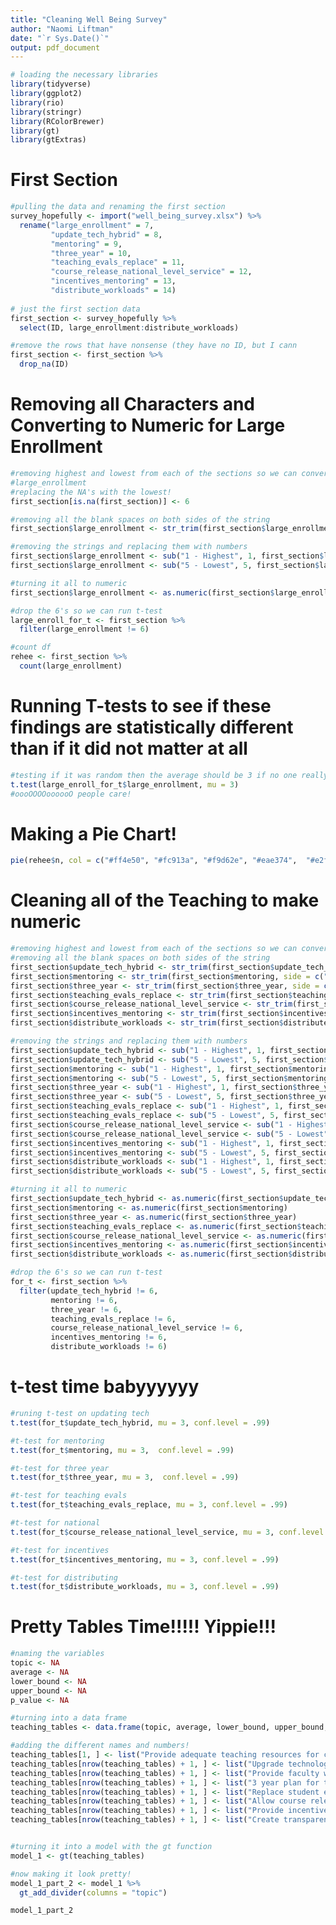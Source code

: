 ```yaml
---
title: "Cleaning Well Being Survey"
author: "Naomi Liftman"
date: "`r Sys.Date()`"
output: pdf_document
---
```


```r
# loading the necessary libraries
library(tidyverse)
library(ggplot2)
library(rio)
library(stringr)
library(RColorBrewer)
library(gt)
library(gtExtras)
```

# First Section

```r
#pulling the data and renaming the first section
survey_hopefully <- import("well_being_survey.xlsx") %>% 
  rename("large_enrollment" = 7,
         "update_tech_hybrid" = 8,
         "mentoring" = 9,
         "three_year" = 10,
         "teaching_evals_replace" = 11,
         "course_release_national_level_service" = 12,
         "incentives_mentoring" = 13,
         "distribute_workloads" = 14)
  
# just the first section data
first_section <- survey_hopefully %>% 
  select(ID, large_enrollment:distribute_workloads)

#remove the rows that have nonsense (they have no ID, but I cann
first_section <- first_section %>% 
  drop_na(ID)

```

# Removing all Characters and Converting to Numeric for Large Enrollment
```r
#removing highest and lowest from each of the sections so we can convert to numeric
#large_enrollment
#replacing the NA's with the lowest!
first_section[is.na(first_section)] <- 6

#removing all the blank spaces on both sides of the string
first_section$large_enrollment <- str_trim(first_section$large_enrollment, side = c("both"))

#removing the strings and replacing them with numbers
first_section$large_enrollment <- sub("1 - Highest", 1, first_section$large_enrollment)
first_section$large_enrollment <- sub("5 - Lowest", 5, first_section$large_enrollment)

#turning it all to numeric
first_section$large_enrollment <- as.numeric(first_section$large_enrollment)

#drop the 6's so we can run t-test
large_enroll_for_t <- first_section %>% 
  filter(large_enrollment != 6)

#count df
rehee <- first_section %>% 
  count(large_enrollment)
```

# Running T-tests to see if these findings are statistically different than if it did not matter at all

```r
#testing if it was random then the average should be 3 if no one really has strong feelings
t.test(large_enroll_for_t$large_enrollment, mu = 3)
#oooOOOOoooooO people care!
```

# Making a Pie Chart!
```r
pie(rehee$n, col = c("#ff4e50", "#fc913a", "#f9d62e", "#eae374",  "#e2f4c7", "#fcfdf9", border = "white"), labels = c("1 - Highest", "2", "3", "4", "5 - Lowest", "No Answer"), main = "Large enrollments, challenging time schedules or difficult schedules ")
```

# Cleaning all of the Teaching to make numeric

```r
#removing highest and lowest from each of the sections so we can convert to numeric
#removing all the blank spaces on both sides of the string
first_section$update_tech_hybrid <- str_trim(first_section$update_tech_hybrid, side = c("both"))
first_section$mentoring <- str_trim(first_section$mentoring, side = c("both"))
first_section$three_year <- str_trim(first_section$three_year, side = c("both"))
first_section$teaching_evals_replace <- str_trim(first_section$teaching_evals_replace, side = c("both"))
first_section$course_release_national_level_service <- str_trim(first_section$course_release_national_level_service, side = c("both"))
first_section$incentives_mentoring <- str_trim(first_section$incentives_mentoring, side = c("both"))
first_section$distribute_workloads <- str_trim(first_section$distribute_workloads, side = c("both"))

#removing the strings and replacing them with numbers
first_section$update_tech_hybrid <- sub("1 - Highest", 1, first_section$update_tech_hybrid)
first_section$update_tech_hybrid <- sub("5 - Lowest", 5, first_section$update_tech_hybrid)
first_section$mentoring <- sub("1 - Highest", 1, first_section$mentoring)
first_section$mentoring <- sub("5 - Lowest", 5, first_section$mentoring)
first_section$three_year <- sub("1 - Highest", 1, first_section$three_year)
first_section$three_year <- sub("5 - Lowest", 5, first_section$three_year)
first_section$teaching_evals_replace <- sub("1 - Highest", 1, first_section$teaching_evals_replace)
first_section$teaching_evals_replace <- sub("5 - Lowest", 5, first_section$teaching_evals_replace)
first_section$course_release_national_level_service <- sub("1 - Highest", 1, first_section$course_release_national_level_service)
first_section$course_release_national_level_service <- sub("5 - Lowest", 5, first_section$course_release_national_level_service)
first_section$incentives_mentoring <- sub("1 - Highest", 1, first_section$incentives_mentoring)
first_section$incentives_mentoring <- sub("5 - Lowest", 5, first_section$incentives_mentoring)
first_section$distribute_workloads <- sub("1 - Highest", 1, first_section$distribute_workloads)
first_section$distribute_workloads <- sub("5 - Lowest", 5, first_section$distribute_workloads)

#turning it all to numeric
first_section$update_tech_hybrid <- as.numeric(first_section$update_tech_hybrid)
first_section$mentoring <- as.numeric(first_section$mentoring)
first_section$three_year <- as.numeric(first_section$three_year)
first_section$teaching_evals_replace <- as.numeric(first_section$teaching_evals_replace)
first_section$course_release_national_level_service <- as.numeric(first_section$course_release_national_level_service)
first_section$incentives_mentoring <- as.numeric(first_section$incentives_mentoring)
first_section$distribute_workloads <- as.numeric(first_section$distribute_workloads)

#drop the 6's so we can run t-test
for_t <- first_section %>% 
  filter(update_tech_hybrid != 6,
         mentoring != 6,
         three_year != 6,
         teaching_evals_replace != 6,
         course_release_national_level_service != 6,
         incentives_mentoring != 6,
         distribute_workloads != 6)
```

# t-test time babyyyyyy

```r
#runing t-test on updating tech
t.test(for_t$update_tech_hybrid, mu = 3, conf.level = .99)

#t-test for mentoring
t.test(for_t$mentoring, mu = 3,  conf.level = .99)

#t-test for three year
t.test(for_t$three_year, mu = 3,  conf.level = .99)

#t-test for teaching evals
t.test(for_t$teaching_evals_replace, mu = 3, conf.level = .99)

#t-test for national
t.test(for_t$course_release_national_level_service, mu = 3, conf.level = .99)

#t-test for incentives
t.test(for_t$incentives_mentoring, mu = 3, conf.level = .99)

#t-test for distributing
t.test(for_t$distribute_workloads, mu = 3, conf.level = .99)
```

# Pretty Tables Time!!!!! Yippie!!!

```r
#naming the variables
topic <- NA
average <- NA
lower_bound <- NA
upper_bound <- NA
p_value <- NA

#turning into a data frame
teaching_tables <- data.frame(topic, average, lower_bound, upper_bound, p_value)

#adding the different names and numbers!
teaching_tables[1, ] <- list("Provide adequate teaching resources for classes with large enrollments, challenging time schedules or difficult schedules", 2.1339,2.0558, 2.2120, "< 2.2e-16")
teaching_tables[nrow(teaching_tables) + 1, ] <- list("Upgrade technology and training so that hybrid teaching is possible and of high quality", 2.7853, 2.6655, 2.9052, "4.425e-06")
teaching_tables[nrow(teaching_tables) + 1, ] <- list("Provide faculty with mentoring opportunities in competency-based training on undergraduate and graduate-level teaching", 2.7198, 2.6111, 2.8285, "5.27e-11")
teaching_tables[nrow(teaching_tables) + 1, ] <- list("3 year plan for teaching", 2.3226, 3.3240, 3.5527, "< 2.2e-16")
teaching_tables[nrow(teaching_tables) + 1, ] <- list("Replace student evaluations of teaching with more evidence based methods for ensuring quality teaching", 2.3226, 2.2065, 2.4387, "< 2.2e-16")
teaching_tables[nrow(teaching_tables) + 1, ] <- list("Allow course release for national level service participation (e.g. Chair of a professional society)", 2.8638, 2.7449, 2.9826, "0.0032")
teaching_tables[nrow(teaching_tables) + 1, ] <- list("Provide incentives and training for mentoring PhD students", 2.5437, 2.4274, 2.6603, "< 2.2e-16")
teaching_tables[nrow(teaching_tables) + 1, ] <- list("Create transparent and realistic faculty workload models that distribute workloads equitably across faculty in the department", 1.7147, 1.6178, 1.8115, "< 2.2e-16")


#turning it into a model with the gt function
model_1 <- gt(teaching_tables)

#now making it look pretty!
model_1_part_2 <- model_1 %>% 
  gt_add_divider(columns = "topic")

model_1_part_2
```








